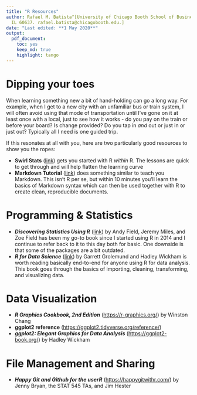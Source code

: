 ```yaml
---
title: "R Resources"
author: Rafael M. Batista^[University of Chicago Booth School of Business, Chicago,
  IL 60637. rafael.batista@chicagobooth.edu.]
date: "Last edited: **1 May 2020**"
output:
  pdf_document:
    toc: yes
    keep_md: true
    highlight: tango
---
```




# Dipping your toes

When learning something new a bit of hand-holding can go a long way. For example, when I get to a new city with an unfamiliar bus or train system, I will often avoid using that mode of transportation until I've gone on it at least once with a local, just to see how it works - do you pay on the train or before your board? Is change provided? Do you tap in *and* out or just in or just out? Typically all I need is one guided trip. 

If this resonates at all with you, here are two particularly good resources to show you the ropes:

  * **Swirl Stats** ([link](https://swirlstats.com/)) gets you started with R *within* R. The lessons are quick to get through and will help flatten the learning curve
  * **Markdown Tutorial** ([link](https://www.markdowntutorial.com/)) does something similar to teach you Markdown. This isn't R per se, but within 10 minutes you'll learn the basics of Markdown syntax which can then be used together with R to create clean, reproducible documents. 
  
  

# Programming & Statistics

  * ***Discovering Statistics Using R*** ([link](https://www.amazon.com/dp/B00HPZ4VVM/ref=cm_sw_em_r_mt_dp_U_STnREbTZY2G0S)) by Andy Field, Jeremy Miles, and Zoe Field has been my go-to book since I started using R in 2014 and I continue to refer back to it to this day both for basic. One downside is that some of the packages are a bit outdated. 
  * ***R for Data Science*** ([link](https://r4ds.had.co.nz/)) by Garrett Grolemund and Hadley Wickham is worth reading basically end-to-end for anyone using R for data analysis. This book goes through the basics of importing, cleaning, transforming, and visualizing data.
  
  
  
  
# Data Visualization

  * ***R Graphics Cookbook, 2nd Edition*** (<https://r-graphics.org/>) by Winston Chang
  * **ggplot2 reference** (<https://ggplot2.tidyverse.org/reference/>)
  * ***ggplot2: Elegant Graphics for Data Analysis*** (<https://ggplot2-book.org/>) by Hadley Wickham


# File Management and Sharing

  * ***Happy Git and Github for the userR*** (<https://happygitwithr.com/>) by Jenny Bryan, the STAT 545 TAs, and Jim Hester
  

